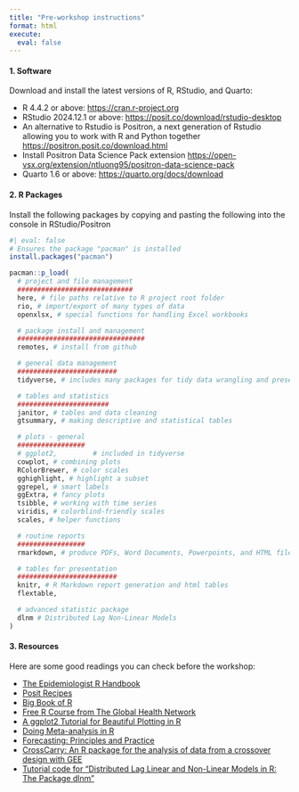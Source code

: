 ```yaml
---
title: "Pre-workshop instructions"
format: html
execute: 
  eval: false
---
```


#### 1. Software

Download and install the latest versions of R, RStudio, and Quarto:

-   R 4.4.2 or above: <https://cran.r-project.org>
-   RStudio 2024.12.1 or above: <https://posit.co/download/rstudio-desktop>
-   An alternative to Rstudio is Positron, a next generation of Rstudio allowing you to work with R and Python together <https://positron.posit.co/download.html>
-   Install Positron Data Science Pack extension <https://open-vsx.org/extension/ntluong95/positron-data-science-pack>
-   Quarto 1.6 or above: <https://quarto.org/docs/download> 

#### 2. R Packages

Install the following packages by copying and pasting the following into the console in RStudio/Positron

```r
#| eval: false
# Ensures the package "pacman" is installed
install.packages("pacman")

pacman::p_load(
  # project and file management
  #############################
  here, # file paths relative to R project root folder
  rio, # import/export of many types of data
  openxlsx, # special functions for handling Excel workbooks

  # package install and management
  ################################
  remotes, # install from github

  # general data management
  #########################
  tidyverse, # includes many packages for tidy data wrangling and presentation

  # tables and statistics
  #######################
  janitor, # tables and data cleaning
  gtsummary, # making descriptive and statistical tables

  # plots - general
  #################
  # ggplot2,         # included in tidyverse
  cowplot, # combining plots
  RColorBrewer, # color scales
  gghighlight, # highlight a subset
  ggrepel, # smart labels
  ggExtra, # fancy plots
  tsibble, # working with time series
  viridis, # colorblind-friendly scales
  scales, # helper functions

  # routine reports
  #################
  rmarkdown, # produce PDFs, Word Documents, Powerpoints, and HTML files

  # tables for presentation
  #########################
  knitr, # R Markdown report generation and html tables
  flextable,

  # advanced statistic package
  dlnm # Distributed Lag Non-Linear Models
)
```

#### 3. Resources

Here are some good readings you can check before the workshop:

- [The Epidemiologist R Handbook](https://epirhandbook.com/en/)
- [Posit Recipes](https://posit.cloud/learn/recipes)
- [Big Book of R](https://www.bigbookofr.com/)
- [Free R Course from The Global Health Network](https://thegraphcourses.org/self-paced/)
- [A ggplot2 Tutorial for Beautiful Plotting in R](https://cedricscherer.netlify.app/2019/08/05/a-ggplot2-tutorial-for-beautiful-plotting-in-r/)
- [Doing Meta-analysis in R](https://bookdown.org/MathiasHarrer/Doing_Meta_Analysis_in_R/)
- [Forecasting: Principles and Practice](https://otexts.com/fpp3/)
- [CrossCarry: An R package for the analysis of data from a crossover design with GEE](https://arxiv.org/pdf/2304.02440)
- [Tutorial code for "Distributed Lag Linear and Non-Linear Models in R: The Package dlnm"](https://datacompass.lshtm.ac.uk/id/eprint/973/)

